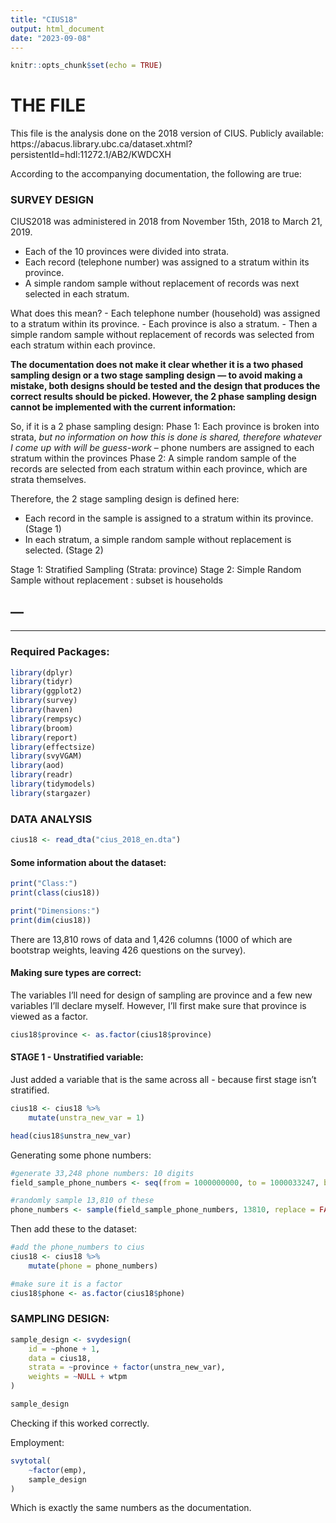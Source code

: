```yaml
---
title: "CIUS18"
output: html_document
date: "2023-09-08"
---
```


```r
knitr::opts_chunk$set(echo = TRUE)
```

# THE FILE 
This file is the analysis done on the 2018 version of CIUS. 
Publicly available: https://abacus.library.ubc.ca/dataset.xhtml?persistentId=hdl:11272.1/AB2/KWDCXH

According to the accompanying documentation, the following are true: 

### SURVEY DESIGN
CIUS2018 was administered in 2018 from November 15th, 2018 to March 21, 2019. 

- Each of the 10 provinces were divided into strata. 
- Each record (telephone number) was assigned to a stratum within its province. 
- A simple random sample without replacement of records was next selected in each stratum. 

What does this mean? 
- Each telephone number (household) was assigned to a stratum within its province. 
- Each province is also a stratum. 
- Then a simple random sample without replacement of records was selected from each stratum within each province. 

**The documentation does not make it clear whether it is a two phased sampling design or a two stage sampling design --- to avoid making a mistake, both designs should be tested and the design that produces the correct results should be picked. However, the 2 phase sampling design cannot be implemented with the current information: **

So, if it is a 2 phase sampling design: 
Phase 1: Each province is broken into strata, *but no information on how this is done is shared, therefore whatever I come up with will be guess-work* -- phone numbers are assigned to each stratum within the provinces 
Phase 2: A simple random sample of the records are selected from each stratum within each province, which are strata themselves. 

Therefore, the 2 stage sampling design is defined here: 

- Each record in the sample is assigned to a stratum within its province. (Stage 1)
- In each stratum, a simple random sample without replacement is selected. (Stage 2)

Stage 1: Stratified Sampling (Strata: province)
Stage 2: Simple Random Sample without replacement : subset is households 


---
---
---

### Required Packages: 
```r
library(dplyr)
library(tidyr)
library(ggplot2)
library(survey)
library(haven)
library(rempsyc)
library(broom)
library(report)
library(effectsize)
library(svyVGAM)
library(aod)
library(readr)
library(tidymodels)
library(stargazer)
```

### DATA ANALYSIS 
```r
cius18 <- read_dta("cius_2018_en.dta")
```

#### Some information about the dataset: 
```r
print("Class:")
print(class(cius18))

print("Dimensions:")
print(dim(cius18))

```
There are 13,810 rows of data and 1,426 columns (1000 of which are bootstrap weights, leaving 426 questions on the survey). 

#### Making sure types are correct: 
The variables I'll need for design of sampling are province and a few new variables I'll declare myself. However, I'll first make sure that province is viewed as a factor. 

```r
cius18$province <- as.factor(cius18$province)
```

#### STAGE 1 - Unstratified variable: 
Just added a variable that is the same across all - because first stage isn't stratified. 
```r
cius18 <- cius18 %>% 
    mutate(unstra_new_var = 1)

head(cius18$unstra_new_var)
```
Generating some phone numbers: 
```r
#generate 33,248 phone numbers: 10 digits 
field_sample_phone_numbers <- seq(from = 1000000000, to = 1000033247, by = 1)

#randomly sample 13,810 of these 
phone_numbers <- sample(field_sample_phone_numbers, 13810, replace = FALSE)

```

Then add these to the dataset: 
```r
#add the phone_numbers to cius 
cius18 <- cius18 %>%
    mutate(phone = phone_numbers)

#make sure it is a factor 
cius18$phone <- as.factor(cius18$phone)
```

### SAMPLING DESIGN: 
```r
sample_design <- svydesign(
    id = ~phone + 1,
    data = cius18,
    strata = ~province + factor(unstra_new_var), 
    weights = ~NULL + wtpm
)
```

```r
sample_design 
```
Checking if this worked correctly. 

Employment: 
```r
svytotal(
    ~factor(emp),
    sample_design
)
```
Which is exactly the same numbers as the documentation. 







